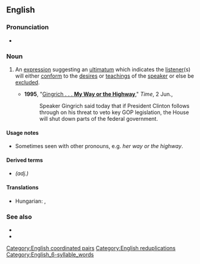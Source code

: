 {{also|my-way-or-the-highway}}
==English==

===Pronunciation===
* {{audio|en|En-au-my way or the highway.ogg|Audio (AU)}}

===Noun===
{{head|en|noun}}

# {{lb|en|chiefly|US|idiomatic}} An [[expression]] suggesting an [[ultimatum]] which indicates the [[listener]](s) will either [[conform]] to the [[desire]]s or [[teaching]]s of the [[speaker]] or else be [[exclude]]d.
#* '''1995''', "[http://www.time.com/time/nation/article/0,8599,3984,00.html Gingrich . . . '''My Way or the Highway''']," ''Time'', 2 Jun.,
#*: Speaker Gingrich said today that if President Clinton follows through on his threat to veto key GOP legislation, the House will shut down parts of the federal government.

====Usage notes====
* Sometimes seen with other pronouns, e.g. ''her way or the highway''.

====Derived terms====
* {{l|en|my-way-or-the-highway}} ''(adj.)''

====Translations====
{{trans-top|suggesting an ultimatum}}
{{trans-mid}}
* Hungarian: {{t|hu|[[ha]] [[nem]] [[tetszik]], [[fel is út, le is út]]}}, {{t+|hu|megszoksz vagy megszöksz}}
{{trans-bottom}}

===See also===
* {{w|Fit in or fuck off}}
* {{w|My way or the highway}}

[[Category:English coordinated pairs]]
[[Category:English reduplications]]
[[Category:English_6-syllable_words]]